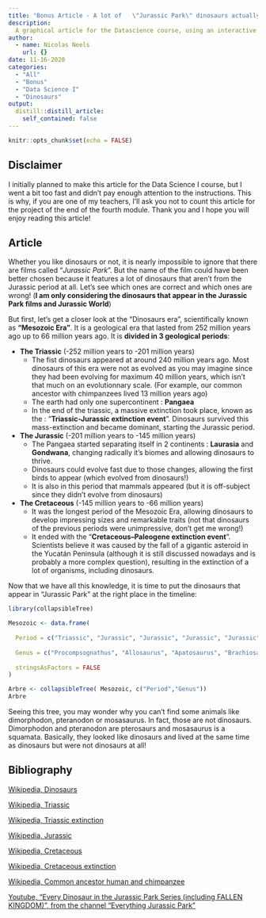 ```yaml
---
title: "Bonus Article - A lot of   \"Jurassic Park\" dinosaurs actually were not from the Jurassic period"
description:
  A graphical article for the Datascience course, using an interactive dendrogram
author:
  - name: Nicolas Neels
    url: {}
date: 11-16-2020
categories:
  - "All"
  - "Bonus"
  - "Data Science I"
  - "Dinosaurs"
output:
  distill::distill_article:
    self_contained: false
---
```


```r
knitr::opts_chunk$set(echo = FALSE)
```


## Disclaimer
I initially planned to make this article for the Data Science I course, but I went a bit too fast and didn't pay enough attention to the instructions. This is why, if you are one of my teachers, I'll ask you not to count this article for the project of the end of the fourth module. Thank you and I hope you will enjoy reading this article!

## Article
Whether you like dinosaurs or not, it is nearly impossible to ignore that there are films called "*Jurassic Park*". But the name of the film could have been better chosen because it features a lot of dinosaurs that aren't from the Jurassic period at all. Let's see which ones are correct and which ones are wrong! (**I am only considering the dinosaurs that appear in the Jurassic Park films and Jurassic World**)

But first, let's get a closer look at the "Dinosaurs era", scientifically known as **"Mesozoic Era"**. It is a geological era that lasted from 252 million years ago up to 66 million years ago. It is **divided in 3 geological periods**:

* **The Triassic** (-252 million years to -201 million years)
    - The fist dinosaurs appeared at around 240 million years ago. Most dinosaurs of this era were not as evolved as you may imagine since they had been evolving for maximum 40 million years, which isn't that much on an evolutionnary scale. (For example, our common ancestor with chimpanzees lived 13 million years ago)
    - The earth had only one supercontinent : **Pangaea**
    - In the end of the triassic, a massive extinction took place, known as the : "**Triassic-Jurassic extinction event**". Dinosaurs survived this mass-extinction and became dominant, starting the Jurassic period.
    
* **The Jurassic** (-201 million years to -145 million years)
    - The Pangaea started separating itself in 2 continents : **Laurasia** and **Gondwana**, changing radically it's biomes and allowing dinosaurs to thrive.
    - Dinosaurs could evolve fast due to those changes, allowing the first birds to appear (which evolved from dinosaurs!)
    - It is also in this period that mammals appeared (but it is off-subject since they didn't evolve from dinosaurs)

* **The Cretaceous** (-145 million years to -66 million years)
    - It was the longest period of the Mesozoic Era, allowing dinosaurs to develop impressing sizes and remarkable traits (not that dinosaurs of the previous periods were unimpressive, don't get me wrong!)
    - It ended with the "**Cretaceous–Paleogene extinction event**". Scientists believe it was caused by the fall of a gigantic asteroid in the Yucatán Peninsula (although it is still discussed nowadays and is probably a more complex question), resulting in the extinction of a lot of organisms, including dinosaurs.
    
Now that we have all this knowledge, it is time to put the dinosaurs that appear in "Jurassic Park" at the right place in the timeline:
    
    
```r
library(collapsibleTree)

Mesozoic <- data.frame(
  
  Period = c("Triassic", "Jurassic", "Jurassic", "Jurassic", "Jurassic", "Jurassic", "Jurassic", "Jurassic", "Jurassic", "Cretaceous", "Cretaceous", "Cretaceous", "Cretaceous", "Cretaceous", "Cretaceous", "Cretaceous", "Cretaceous", "Cretaceous", "Cretaceous", "Cretaceous", "Cretaceous"),
  
  Genus = c("Procompsognathus", "Allosaurus", "Apatosaurus", "Brachiosaurus", "Ceratosaurus", "Compsognathus", "Dilophosaurus", "Mamenchisaurus", "Stegosaurus", "Ankylosaurus", "Baryonyx", "Carnotaurus", "Corythosaurus", "Gallimimus", "Pachycephalosaurus", "Parasaurolophus", "Sinoceratops", "Spinosaurus", "Triceratops", "Tyrannosaurus", "Velocyraptor"),
  
  stringsAsFactors = FALSE
)
```


```r

Arbre <- collapsibleTree( Mesozoic, c("Period","Genus"))
Arbre
```
Seeing this tree, you may wonder why you can't find some animals like dimorphodon, pteranodon or mosasaurus. In fact, those are not dinosaurs. Dimorphodon and pteranodon are pterosaurs and mosasaurus is a squamata. Basically, they looked like dinosaurs and lived at the same time as dinosaurs but were not dinosaurs at all!

## Bibliography
[Wikipedia, Dinosaurs](https://en.wikipedia.org/wiki/Dinosaur)

[Wikipedia, Triassic](https://en.wikipedia.org/wiki/Triassic)

[Wikipedia, Triassic extinction](https://en.wikipedia.org/wiki/Triassic%E2%80%93Jurassic_extinction_event)

[Wikipedia, Jurassic](https://en.wikipedia.org/wiki/Jurassic)

[Wikipedia, Cretaceous](https://en.wikipedia.org/wiki/Cretaceous)

[Wikipedia, Cretaceous extinction](https://en.wikipedia.org/wiki/Cretaceous%E2%80%93Paleogene_extinction_event)

[Wikipedia, Common ancestor human and chimpanzee](https://en.wikipedia.org/wiki/Chimpanzee%E2%80%93human_last_common_ancestor)

[Youtube, "Every Dinosaur in the Jurassic Park Series (including FALLEN KINGDOM)", from the channel "Everything Jurassic Park"](https://www.youtube.com/watch?v=rZc9kgEIjKU)
